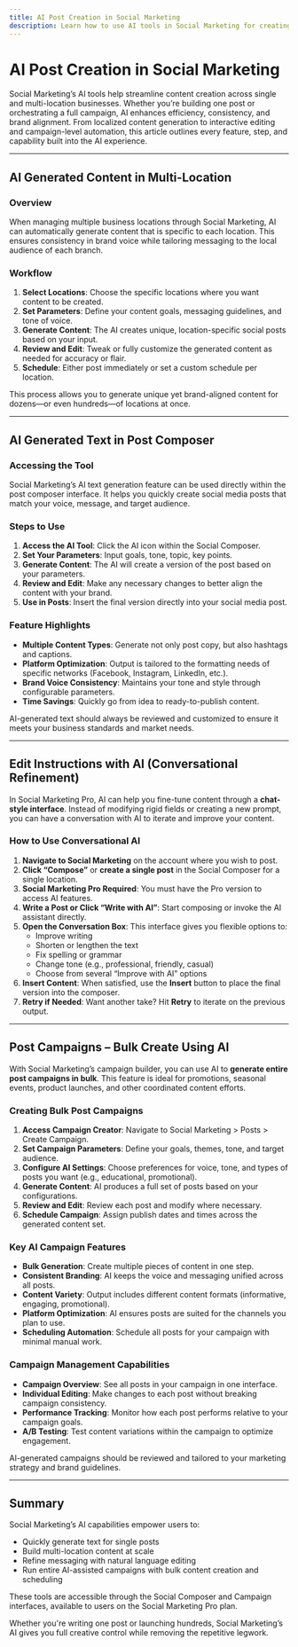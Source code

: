 ```yaml
---
title: AI Post Creation in Social Marketing
description: Learn how to use AI tools in Social Marketing for creating localized content, editing posts, and running campaigns efficiently.
---
```


# AI Post Creation in Social Marketing

Social Marketing’s AI tools help streamline content creation across single and multi-location businesses. Whether you’re building one post or orchestrating a full campaign, AI enhances efficiency, consistency, and brand alignment. From localized content generation to interactive editing and campaign-level automation, this article outlines every feature, step, and capability built into the AI experience.

---

## AI Generated Content in Multi-Location

### Overview

When managing multiple business locations through Social Marketing, AI can automatically generate content that is specific to each location. This ensures consistency in brand voice while tailoring messaging to the local audience of each branch.

### Workflow

1. **Select Locations**: Choose the specific locations where you want content to be created.
2. **Set Parameters**: Define your content goals, messaging guidelines, and tone of voice.
3. **Generate Content**: The AI creates unique, location-specific social posts based on your input.
4. **Review and Edit**: Tweak or fully customize the generated content as needed for accuracy or flair.
5. **Schedule**: Either post immediately or set a custom schedule per location.

This process allows you to generate unique yet brand-aligned content for dozens—or even hundreds—of locations at once.

---

## AI Generated Text in Post Composer

### Accessing the Tool

Social Marketing’s AI text generation feature can be used directly within the post composer interface. It helps you quickly create social media posts that match your voice, message, and target audience.

### Steps to Use

1. **Access the AI Tool**: Click the AI icon within the Social Composer.
2. **Set Your Parameters**: Input goals, tone, topic, key points.
3. **Generate Content**: The AI will create a version of the post based on your parameters.
4. **Review and Edit**: Make any necessary changes to better align the content with your brand.
5. **Use in Posts**: Insert the final version directly into your social media post.

### Feature Highlights

- **Multiple Content Types**: Generate not only post copy, but also hashtags and captions.
- **Platform Optimization**: Output is tailored to the formatting needs of specific networks (Facebook, Instagram, LinkedIn, etc.).
- **Brand Voice Consistency**: Maintains your tone and style through configurable parameters.
- **Time Savings**: Quickly go from idea to ready-to-publish content.

<Callout title="Note">
AI-generated text should always be reviewed and customized to ensure it meets your business standards and market needs.
</Callout>

---

## Edit Instructions with AI (Conversational Refinement)

In Social Marketing Pro, AI can help you fine-tune content through a **chat-style interface**. Instead of modifying rigid fields or creating a new prompt, you can have a conversation with AI to iterate and improve your content.

### How to Use Conversational AI

1. **Navigate to Social Marketing** on the account where you wish to post.
2. **Click “Compose”** or **create a single post** in the Social Composer for a single location.
3. **Social Marketing Pro Required**: You must have the Pro version to access AI features.
4. **Write a Post or Click “Write with AI”**: Start composing or invoke the AI assistant directly.
5. **Open the Conversation Box**: This interface gives you flexible options to:
   - Improve writing
   - Shorten or lengthen the text
   - Fix spelling or grammar
   - Change tone (e.g., professional, friendly, casual)
   - Choose from several “Improve with AI” options
6. **Insert Content**: When satisfied, use the **Insert** button to place the final version into the composer.
7. **Retry if Needed**: Want another take? Hit **Retry** to iterate on the previous output.

---

## Post Campaigns – Bulk Create Using AI

With Social Marketing’s campaign builder, you can use AI to **generate entire post campaigns in bulk**. This feature is ideal for promotions, seasonal events, product launches, and other coordinated content efforts.

### Creating Bulk Post Campaigns

1. **Access Campaign Creator**: Navigate to Social Marketing > Posts > Create Campaign.
2. **Set Campaign Parameters**: Define your goals, themes, tone, and target audience.
3. **Configure AI Settings**: Choose preferences for voice, tone, and types of posts you want (e.g., educational, promotional).
4. **Generate Content**: AI produces a full set of posts based on your configurations.
5. **Review and Edit**: Review each post and modify where necessary.
6. **Schedule Campaign**: Assign publish dates and times across the generated content set.

### Key AI Campaign Features

- **Bulk Generation**: Create multiple pieces of content in one step.
- **Consistent Branding**: AI keeps the voice and messaging unified across all posts.
- **Content Variety**: Output includes different content formats (informative, engaging, promotional).
- **Platform Optimization**: AI ensures posts are suited for the channels you plan to use.
- **Scheduling Automation**: Schedule all posts for your campaign with minimal manual work.

### Campaign Management Capabilities

- **Campaign Overview**: See all posts in your campaign in one interface.
- **Individual Editing**: Make changes to each post without breaking campaign consistency.
- **Performance Tracking**: Monitor how each post performs relative to your campaign goals.
- **A/B Testing**: Test content variations within the campaign to optimize engagement.

<Callout title="Note">
AI-generated campaigns should be reviewed and tailored to your marketing strategy and brand guidelines.
</Callout>

---

## Summary

Social Marketing’s AI capabilities empower users to:

- Quickly generate text for single posts
- Build multi-location content at scale
- Refine messaging with natural language editing
- Run entire AI-assisted campaigns with bulk content creation and scheduling

These tools are accessible through the Social Composer and Campaign interfaces, available to users on the Social Marketing Pro plan.

Whether you're writing one post or launching hundreds, Social Marketing’s AI gives you full creative control while removing the repetitive legwork.
